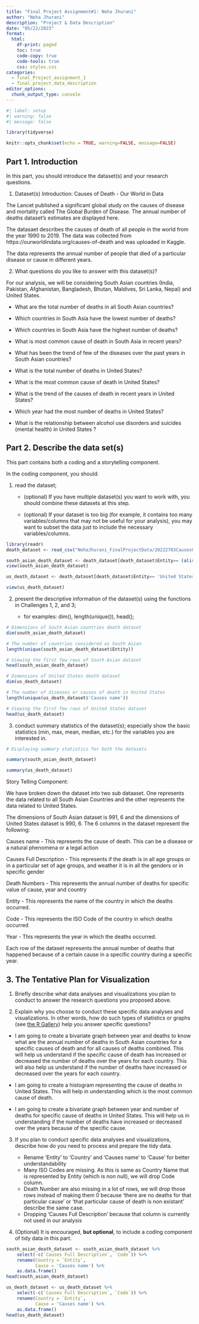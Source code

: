 ```yaml
---
title: "Final Project Assignment#1: Neha Jhurani"
author: "Neha Jhurani"
description: "Project & Data Description"
date: "05/22/2023"
format:
  html:
    df-print: paged
    toc: true
    code-copy: true
    code-tools: true
    css: styles.css
categories:
  - final_Project_assignment_1
  - final_project_data_description
editor_options: 
  chunk_output_type: console
---
```


```r
#| label: setup
#| warning: false
#| message: false

library(tidyverse)

knitr::opts_chunk$set(echo = TRUE, warning=FALSE, message=FALSE)
```

## Part 1. Introduction {#describe-the-data-sets}

In this part, you should introduce the dataset(s) and your research questions.

1.  Dataset(s) Introduction: Causes of Death - Our World in Data

The Lancet published a significant global study on the causes of disease and mortality called The Global Burden of Disease. The annual number of deaths dataset's estimates are displayed here.

The datasaet describes the causes of death of all people in the world from the year 1990 to 2019. The data was collected from https://ourworldindata.org/causes-of-death and was uploaded in Kaggle. 

The data represents the annual number of people that died of a particular disease or cause in different years.

2.  What questions do you like to answer with this dataset(s)?

For our analysis, we will be considering South Asian countries (India, Pakistan, Afghanistan, Bangladesh, Bhutan, Maldives, Sri Lanka, Nepal) and United States.

 - What are the total number of deaths in all South Asian countries?

 - Which countries in South Asia have the lowest number of deaths?

 - Which countries in South Asia have the highest number of deaths?

 - What is most common cause of death in South Asia in recent years?

 - What has been the trend of few of the diseases over the past years in South Asian countries?

 - What is the total number of deaths in United States?

 - What is the most common cause of death in United States?

 - What is the trend of the causes of death in recent years in United States?

 - Which year had the most number of deaths in United States?

 - What is the relationship between alcohol use disorders and suicides (mental health) in United States ?


## Part 2. Describe the data set(s) {#describe-the-data-sets-1}

This part contains both a coding and a storytelling component.

In the coding component, you should:

1.  read the dataset;

    -   (optional) If you have multiple dataset(s) you want to work with, you should combine these datasets at this step.

    -   (optional) If your dataset is too big (for example, it contains too many variables/columns that may not be useful for your analysis), you may want to subset the data just to include the necessary variables/columns.

```r
library(readr)
death_dataset <- read_csv("NehaJhurani_FinalProjectData/20222703CausesOfDeath.csv")

south_asian_death_dataset <- death_dataset[death_dataset$Entity== (alist('India','Pakistan','Afghanistan','Bangladesh','Bhutan', 'Maldives', 'Sri Lanka', 'Nepal' )),]
view(south_asian_death_dataset)

us_death_dataset <- death_dataset[death_dataset$Entity== 'United States',]

view(us_death_dataset)

```

2.  present the descriptive information of the dataset(s) using the functions in Challenges 1, 2, and 3;

    -   for examples: dim(), length(unique()), head();

```r
# Dimensions of South Asian countries death dataset
dim(south_asian_death_dataset)

# The number of countries considered as South Asian
length(unique(south_asian_death_dataset$Entity))

# Viewing the first few rows of South Asian dataset
head(south_asian_death_dataset)

# Dimensions of United States death dataset
dim(us_death_dataset)

# The number of diseases or causes of death in United States
length(unique(us_death_dataset$'Causes name'))

# Viewing the first few rows of United States dataset
head(us_death_dataset)
```

3.  conduct summary statistics of the dataset(s); especially show the basic statistics (min, max, mean, median, etc.) for the variables you are interested in.

```r
# Displaying summary statistics for both the datasets

summary(south_asian_death_dataset)

summary(us_death_dataset)
```

Story Telling Component:

We have broken down the dataset into two sub dataaset. One represents the data related to all South Asian Countries and the other represents the data related to United States.

The dimensions of South Asian dataset is 991, 6 and the dimensions of United States dataset is 990, 6. The 6 columns in the dataset represent the following:

Causes name - This represents the cause of death. This can be a disease or a natural phenomena or a legal action

Causes Full Description - This represents if the death is in all age groups or in a particular set of age groups, and weather it is in all the genders or in specific gender

Death Numbers - This represents the annual number of deaths for specific value of cause, year and country

Entity - This represents the name of the country in which the deaths occurred.

Code - This represents the ISO Code of the country in which deaths occurred

Year - This represents the year in which the deaths occurred.

Each row of the dataset represents the annual number of deaths that happened because of a certain cause in a specific country during a specific year.


## 3. The Tentative Plan for Visualization {#the-tentative-plan-for-visualization}

1.  Briefly describe what data analyses  and visualizations you plan to conduct to answer the research questions you proposed above.

2.  Explain why you choose to conduct these specific data analyses and visualizations. In other words, how do such types of statistics or graphs (see [the R Gallery](https://r-graph-gallery.com/)) help you answer specific questions? 

 - I am going to create a bivariate graph between year and deaths to know what are the annual number of deaths in South Asian countries for a specific causes of death and for all causes of deaths combined. 
 This will help us understand if the specific cause of death has increased or decreased the number of deaths over the years for each country.
 This will also help us understand if the number of deaths have increased or decreased over the years for each country.
 
 - I am going to create a histogram representing the cause of deaths in United States. This will help in understanding which is the most common cause of death.
 
 - I am going to create a bivariate graph between year and number of deaths for specific cause of deaths in United States. This will help us in understanding if the number of deaths have increased or decreased over the years because of the specific cause.


3.  If you plan to conduct specific data analyses and visualizations, describe how do you need to process and prepare the tidy data.

    - Rename 'Entity' to 'Country' and 'Causes name' to 'Cause' for better understandability
    - Many ISO Codes are missing. As this is same as Country Name that is represented by Entity (which is non null), we will drop Code column.
    - Death Number are also missing in a lot of rows, we will drop those rows instead of making them 0 because 'there are no deaths for that particular cause' or 'that particular cause of death is non existant' describe the same case.
    - Dropping 'Causes Full Description' because that column is currently not used in our analysis

4.  (Optional) It is encouraged, **but optional**, to include a coding component of tidy data in this part.

```r
south_asian_death_dataset <- south_asian_death_dataset %>%  
    select(-c(`Causes Full Description`, `Code`)) %>% 
    rename(Country = `Entity`,
           Cause = 'Causes name') %>%  
    as.data.frame()
head(south_asian_death_dataset)

us_death_dataset <- us_death_dataset %>%  
    select(-c(`Causes Full Description`, `Code`)) %>% 
    rename(Country = `Entity`,
           Cause = 'Causes name') %>%  
    as.data.frame()
head(us_death_dataset)
```

